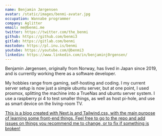 ```yaml
---
name: Benjamin Jørgensen
avatar: /static/images/benmi-avatar.jpg
occupation: Wannabe programmer
company: Aglitter
email: me@benmi.me
twitter: https://twitter.com/the_benmi
github: https://github.com/benmi3
gitlab: https://gitlab.com/benmi
mastodon: https://pl.inu.is/benmi
youtube: https://youtube.com/@benmi3
linkedin: https://www.linkedin.com/in/benjaminj0rgensen/
---
```


Benjamin Jørgensen, originally from Norway, has lived in Japan since 2019, and is currently working there as a software developer.

My hobbies range from gaming, self-hosting and coding. I my current server setup is now just a simple ubuntu server, but at one point, I used proxmox, splitting the machine into a TrueNas and ubuntu server system. I use a raspberry pi 4 to test smaller things, as well as host pi-hole, and use as smart device on the living-room TV.

[This is a blog created with Next.js and Tailwind.css, with the main purpose of learning some front-end things. Feel free to go to the repo and add issues on things you recommend me to change, or to fix if something is broken!](https://github.com/benmi3/tailwind-nextjs-blog)
